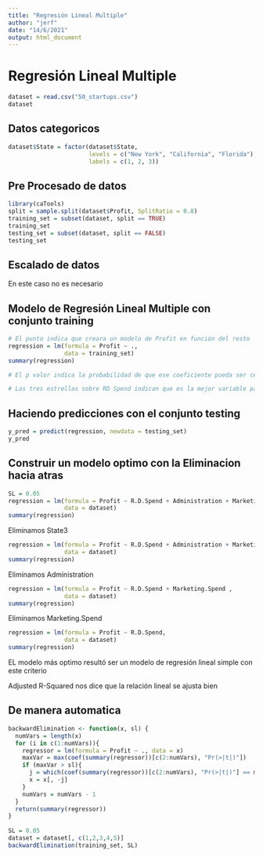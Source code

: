 ```yaml
---
title: "Regresión Lineal Multiple"
author: "jerf"
date: "14/6/2021"
output: html_document
---
```



# Regresión Lineal Multiple

```r
dataset = read.csv("50_startups.csv")
dataset
```

## Datos categoricos

```r
dataset$State = factor(dataset$State,
                       levels = c("New York", "California", "Florida"),
                       labels = c(1, 2, 3))
```


## Pre Procesado de datos

```r
library(caTools)
split = sample.split(dataset$Profit, SplitRatio = 0.8)
training_set = subset(dataset, split == TRUE)
training_set
testing_set = subset(dataset, split == FALSE)
testing_set

```





## Escalado de datos

En este caso no es necesario


## Modelo de Regresión Lineal Multiple con conjunto training

```r
# El punto indica que creara un modelo de Profit en función del resto
regression = lm(formula = Profit ~ .,
                data = training_set)
summary(regression)

# El p valor indica la probabilidad de que ese coeficiente pueda ser cero, por ello se eliminara en la eliminación hacia atras

# Las tres estrellas sobre RD Spend indican que es la mejor variable para el modelo
```


## Haciendo predicciones con el conjunto testing

```r
y_pred = predict(regression, newdata = testing_set)
y_pred
```

## Construir un modelo optimo con la Eliminacion hacia atras

```r
SL = 0.05
regression = lm(formula = Profit ~ R.D.Spend + Administration + Marketing.Spend + State,
                data = dataset)
summary(regression)

```
Eliminamos State3

```r
regression = lm(formula = Profit ~ R.D.Spend + Administration + Marketing.Spend,
                data = dataset)
summary(regression)

```

Eliminamos Administration

```r
regression = lm(formula = Profit ~ R.D.Spend + Marketing.Spend ,
                data = dataset)
summary(regression)

```


Eliminamos Marketing.Spend

```r
regression = lm(formula = Profit ~ R.D.Spend,
                data = dataset)
summary(regression)

```


EL modelo más optimo resultó ser un modelo de regresión lineal simple con este criterio

Adjusted R-Squared nos dice que la relación lineal se ajusta bien


## De manera automatica

```r
backwardElimination <- function(x, sl) {
  numVars = length(x)
  for (i in c(1:numVars)){
    regressor = lm(formula = Profit ~ ., data = x)
    maxVar = max(coef(summary(regressor))[c(2:numVars), "Pr(>|t|)"])
    if (maxVar > sl){
      j = which(coef(summary(regressor))[c(2:numVars), "Pr(>|t|)"] == maxVar)
      x = x[, -j]
    }
    numVars = numVars - 1
  }
  return(summary(regressor))
}
 
SL = 0.05
dataset = dataset[, c(1,2,3,4,5)]
backwardElimination(training_set, SL)

```

